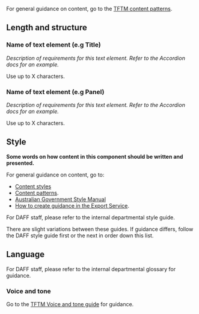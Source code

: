 For general guidance on content, go to the [TFTM content patterns](/content/content-patterns).

## Length and structure

### Name of text element (e.g Title)

_Description of requirements for this text element. Refer to the Accordion docs for an example._

Use up to X characters.

### Name of text element (e.g Panel)

_Description of requirements for this text element. Refer to the Accordion docs for an example._

Use up to X characters.

## Style

**Some words on how content in this component should be written and presented.**

For general guidance on content, go to:

- [Content styles](/content/content-styles)
- [Content patterns](/content/content-patterns).
- [Australian Government Style Manual](https://www.stylemanual.gov.au)
- [How to create guidance in the Export Service](/guides/how-to-create-guidance).

For DAFF staff, please refer to the internal departmental style guide.

There are slight variations between these guides. If guidance differs, follow the DAFF style guide first or the next in order down this list.

## Language

For DAFF staff, please refer to the internal departmental glossary for guidance.

### Voice and tone

Go to the [TFTM Voice and tone guide](/content/voice-and-tone) for guidance.
